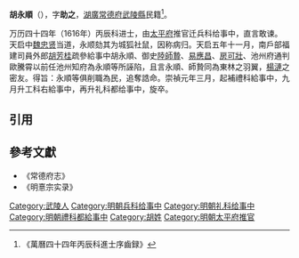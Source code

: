 '''胡永順'''（{{bd|?||1629年|}}），字'''助之'''，[[湖廣|湖廣]][[常德府|常德府]][[武陵縣|武陵縣]]民籍<ref>《萬曆四十四年丙辰科進士序齒録》</ref>。

万历四十四年（1616年）丙辰科进士，由[[太平府|太平府]]推官迁兵科给事中，直言敢谏。天启中[[魏忠贤|魏忠贤]]当道，永顺劾其为城狐社鼠，因称病归。天启五年十一月，南戶部福建司員外郎[[胡芳桂|胡芳桂]]疏參給事中胡永順、御史[[陸師贄|陸師贄]]、[[易應昌|易應昌]]、[[房可壯|房可壯]]、池州府通判歐騰霄以前任池州知府為永順等所誣陷，且言永順、師贄同為東林之羽翼，[[楊漣|楊漣]]之密友。得旨：永順等俱削職為民，追奪誥命。崇禎元年三月，起補禮科給事中，九月升工科右給事中，再升礼科都给事中，旋卒。

==引用==
{{reflist}}

==參考文獻==
*《常德府志》
*《明憙宗实录》

{{萬曆四十四年丙辰科殿試金榜}}
{{DEFAULTSORT:Hu胡}}
[[Category:武陵人|Category:武陵人]]
[[Category:明朝兵科给事中|Category:明朝兵科给事中]]
[[Category:明朝礼科给事中|Category:明朝礼科给事中]]
[[Category:明朝禮科都給事中|Category:明朝禮科都給事中]]
[[Category:胡姓|Category:胡姓]]
[[Category:明朝太平府推官|Category:明朝太平府推官]]